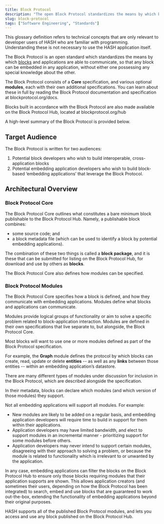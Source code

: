 ```yaml
---
title: Block Protocol
description: "The open Block Protocol standardizes the means by which blocks and the applications that embed them communicate."
slug: block-protocol
tags: ["Software Engineering", "Standards"]
---
```


<Callout style="information" type="coming-soon">
  This glossary definition refers to technical concepts that are only relevant
  to developer users of HASH who are familiar with programming. Understanding
  these is not necessary to use the HASH application itself.
</Callout>

The Block Protocol is an open standard which standardizes the means by which [blocks](/glossary/blocks) and applications are able to communicate, so that any block can be embedded in any application, without either one possessing any special knowledge about the other.

The Block Protocol consists of a **Core** specification, and various optional **modules**, each with their own additional specifications. You can learn about these in full by reading the Block Protocol documentation and specification at blockprotocol.org/docs.

Blocks built in accordance with the Block Protocol are also made available on the Block Protocol Hub, located at blockprotocol.org/hub

A high-level summary of the Block Protocol is provided below.

## Target Audience

The Block Protocol is written for two audiences:

1. Potential block developers who wish to build interoperable, cross-application blocks
1. Potential embedding application developers who wish to build block-based ‘embedding applications’ that leverage the Block Protocol.

## Architectural Overview

### Block Protocol Core

The Block Protocol Core outlines what constitutes a bare minimum block publishable to the Block Protocol Hub. Namely, a publishable block combines:

- some source code; and
- a block metadata file (which can be used to identify a block by potential embedding applications).

The combination of these two things is called a **block package**, and it is these that can be submitted for listing on the Block Protocol Hub, for download and use by others as **blocks**.

The Block Protocol Core also defines how modules can be specified.

### Block Protocol Modules

The Block Protocol Core specifies how a block is defined, and how they communicate with embedding applications. Modules define what blocks and applications can communicate.

Modules provide logical groups of functionality or aim to solve a specific problem related to block-application interaction. Modules are defined in their own specifications that live separate to, but alongside, the Block Protocol Core.

Most blocks will want to use one or more modules defined as part of the Block Protocol specification.

For example, the **Graph** module defines the protocol by which blocks can create, read, update or delete **entities** -- as well as any **links** between those entities -- within an embedding application’s datastore.

There are many different types of modules under discussion for inclusion in the Block Protocol, which are described alongside the specification.

In their metadata, blocks can declare which modules (and which version of those modules) they support.

Not all embedding applications will support all modules. For example:

- New modules are likely to be added on a regular basis, and embedding application developers will require time to build in support for them within their applications.
- Application developers may have limited bandwidth, and elect to support modules in an incremental manner - prioritizing support for some modules before others.
- Application developers may never intend to support certain modules, disagreeing with their approach to solving a problem, or because the module is related to functionality which is irrelevant to or unwanted by the application.

In any case, embedding applications can filter the blocks on the Block Protocol Hub to ensure only those blocks requiring modules that their application supports are shown. This allows application creators (and sometimes their users, depending on how the Block Protocol has been integrated) to search, embed and use blocks that are guaranteed to work out-the-box, extending the functionality of embedding applications beyond their original purposes.

HASH supports all of the published Block Protocol modules, and lets you access and use any block published on the Block Protocol Hub.
